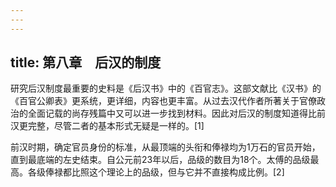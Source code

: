 ```yaml
---
---
---
```

title: 第八章　后汉的制度
---



研究后汉制度最重要的史料是《后汉书》中的《百官志》。这部文献比《汉书》的《百官公卿表》更系统，更详细，内容也更丰富。从过去汉代作者所著关于官僚政治的全面记载的尚存残篇中又可以进一步找到材料。因此对后汉的制度知道得比前汉更完整，尽管二者的基本形式无疑是一样的。[1]

前汉时期，确定官员身份的标准，从最顶端的头衔和俸禄均为1万石的官员开始，直到最底端的左史结束。自公元前23年以后，品级的数目为18个。太傅的品级最高。各级俸禄都比照这个理论上的品级，但与它并不直接构成比例。[2]